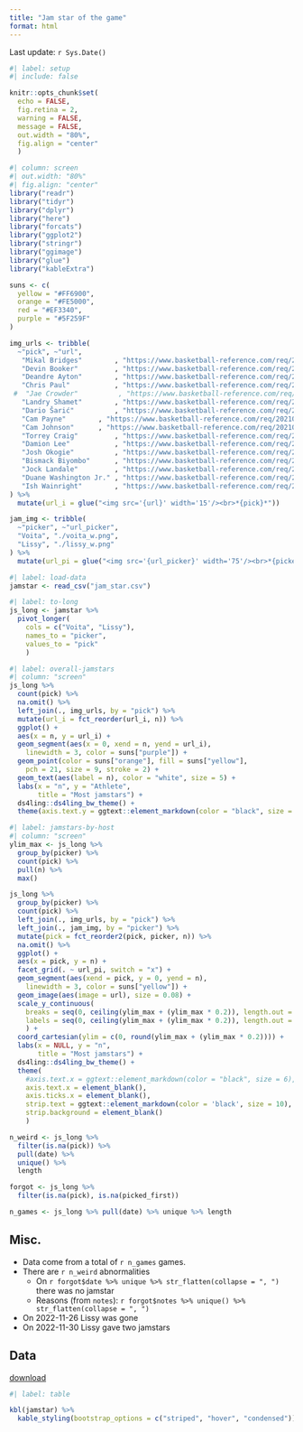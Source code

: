 ```yaml
---
title: "Jam star of the game"
format: html
---
```


Last update: `r Sys.Date()`

```r
#| label: setup
#| include: false

knitr::opts_chunk$set(
  echo = FALSE, 
  fig.retina = 2, 
  warning = FALSE,
  message = FALSE, 
  out.width = "80%", 
  fig.align = "center"
  )

#| column: screen
#| out.width: "80%"
#| fig.align: "center"
library("readr")
library("tidyr")
library("dplyr")
library("here")
library("forcats")
library("ggplot2")
library("stringr")
library("ggimage")
library("glue")
library("kableExtra")

suns <- c(
  yellow = "#FF6900", 
  orange = "#FE5000",
  red = "#EF3340", 
  purple = "#5F259F"
)

img_urls <- tribble(
  ~"pick", ~"url", 
   "Mikal Bridges"        , "https://www.basketball-reference.com/req/202106291/images/players/bridgmi01.jpg", 
   "Devin Booker"         , "https://www.basketball-reference.com/req/202106291/images/players/bookede01.jpg",
   "Deandre Ayton"        , "https://www.basketball-reference.com/req/202106291/images/players/aytonde01.jpg",
   "Chris Paul"           , "https://www.basketball-reference.com/req/202106291/images/players/paulch01.jpg",
 #  "Jae Crowder"          , "https://www.basketball-reference.com/req/202106291/images/players/crowdja01.jpg",
   "Landry Shamet"        , "https://www.basketball-reference.com/req/202106291/images/players/shamela01.jpg",
   "Dario Šarić"          , "https://www.basketball-reference.com/req/202106291/images/players/saricda01.jpg",
   "Cam Payne"        , "https://www.basketball-reference.com/req/202106291/images/players/payneca01.jpg",
   "Cam Johnson"      , "https://www.basketball-reference.com/req/202106291/images/players/johnsca02.jpg",
   "Torrey Craig"         , "https://www.basketball-reference.com/req/202106291/images/players/craigto01.jpg",
   "Damion Lee"           , "https://www.basketball-reference.com/req/202106291/images/players/leeda03.jpg",
   "Josh Okogie"          , "https://www.basketball-reference.com/req/202106291/images/players/okogijo01.jpg",
   "Bismack Biyombo"      , "https://www.basketball-reference.com/req/202106291/images/players/biyombi01.jpg",
   "Jock Landale"         , "https://www.basketball-reference.com/req/202106291/images/players/landajo01.jpg", 
   "Duane Washington Jr." , "https://www.basketball-reference.com/req/202106291/images/players/washidu02.jpg", 
   "Ish Wainright"        , "https://www.basketball-reference.com/req/202106291/images/players/wainris01.jpg", 
) %>% 
  mutate(url_i = glue("<img src='{url}' width='15'/><br>*{pick}*"))

jam_img <- tribble(
  ~"picker", ~"url_picker", 
  "Voita", "./voita_w.png", 
  "Lissy", "./lissy_w.png"
) %>% 
  mutate(url_pi = glue("<img src='{url_picker}' width='75'/><br>*{picker}*"))

```

```r
#| label: load-data
jamstar <- read_csv("jam_star.csv")
```


```r
#| label: to-long
js_long <- jamstar %>% 
  pivot_longer(
    cols = c("Voita", "Lissy"), 
    names_to = "picker", 
    values_to = "pick"
    )
```


```r
#| label: overall-jamstars
#| column: "screen"
js_long %>% 
  count(pick) %>% 
  na.omit() %>% 
  left_join(., img_urls, by = "pick") %>% 
  mutate(url_i = fct_reorder(url_i, n)) %>% 
  ggplot() + 
  aes(x = n, y = url_i) + 
  geom_segment(aes(x = 0, xend = n, yend = url_i), 
    linewidth = 3, color = suns["purple"]) + 
  geom_point(color = suns["orange"], fill = suns["yellow"], 
    pch = 21, size = 9, stroke = 2) +
  geom_text(aes(label = n), color = "white", size = 5) + 
  labs(x = "n", y = "Athlete", 
       title = "Most jamstars") + 
  ds4ling::ds4ling_bw_theme() + 
  theme(axis.text.y = ggtext::element_markdown(color = "black", size = 6))
```



```r
#| label: jamstars-by-host
#| column: "screen"
ylim_max <- js_long %>% 
  group_by(picker) %>% 
  count(pick) %>% 
  pull(n) %>% 
  max()

js_long %>% 
  group_by(picker) %>% 
  count(pick) %>% 
  left_join(., img_urls, by = "pick") %>% 
  left_join(., jam_img, by = "picker") %>% 
  mutate(pick = fct_reorder2(pick, picker, n)) %>% 
  na.omit() %>% 
  ggplot() + 
  aes(x = pick, y = n) + 
  facet_grid(. ~ url_pi, switch = "x") + 
  geom_segment(aes(xend = pick, y = 0, yend = n), 
    linewidth = 3, color = suns["yellow"]) + 
  geom_image(aes(image = url), size = 0.08) + 
  scale_y_continuous(
    breaks = seq(0, ceiling(ylim_max + (ylim_max * 0.2)), length.out = 6), 
    labels = seq(0, ceiling(ylim_max + (ylim_max * 0.2)), length.out = 6)
    ) + 
  coord_cartesian(ylim = c(0, round(ylim_max + (ylim_max * 0.2)))) + 
  labs(x = NULL, y = "n", 
       title = "Most jamstars") + 
  ds4ling::ds4ling_bw_theme() + 
  theme(
    #axis.text.x = ggtext::element_markdown(color = "black", size = 6), 
    axis.text.x = element_blank(), 
    axis.ticks.x = element_blank(),
    strip.text = ggtext::element_markdown(color = 'black', size = 10), 
    strip.background = element_blank()
    )

```


```r
n_weird <- js_long %>% 
  filter(is.na(pick)) %>% 
  pull(date) %>% 
  unique() %>% 
  length

forgot <- js_long %>% 
  filter(is.na(pick), is.na(picked_first)) 

n_games <- js_long %>% pull(date) %>% unique %>% length
```

## Misc. 

- Data come from a total of `r n_games` games. 
- There are `r n_weird` abnormalities
  - On `r forgot$date %>% unique %>% str_flatten(collapse = ", ")` there was no jamstar
  - Reasons (from `notes`): `r forgot$notes %>% unique() %>% str_flatten(collapse = ", ")`
- On 2022-11-26 Lissy was gone
- On 2022-11-30 Lissy gave two jamstars 

## Data

[download](https://docs.google.com/spreadsheets/d/1sn6uaCZzF3U6pwOh0aiNWkb3XDyTqrlcuyJqmTe_PpE/edit?usp=sharing)

```r
#| label: table

kbl(jamstar) %>%
  kable_styling(bootstrap_options = c("striped", "hover", "condensed"))

```

